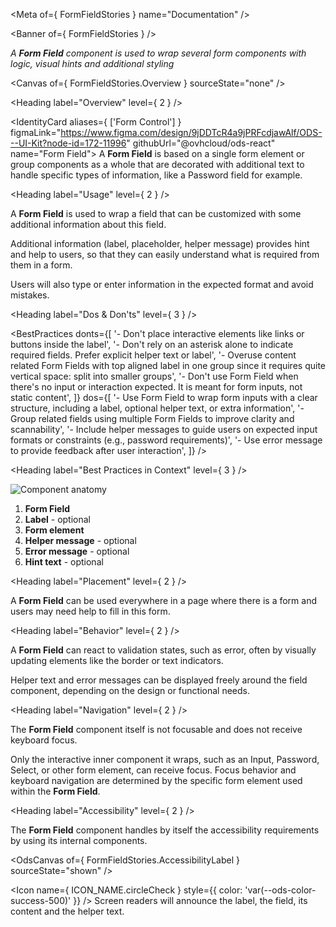 
<Meta of={ FormFieldStories } name="Documentation" />

<Banner of={ FormFieldStories } />

_A **Form Field** component is used to wrap several form components with logic, visual hints and additional styling_

<Canvas of={ FormFieldStories.Overview } sourceState="none" />

<Heading label="Overview" level={ 2 } />

<IdentityCard aliases={ ['Form Control'] }
              figmaLink="https://www.figma.com/design/9jDDTcR4a9jPRFcdjawAlf/ODS---UI-Kit?node-id=172-11996"
              githubUrl="@ovhcloud/ods-react"
              name="Form Field">
  A **Form Field** is based on a single form element or group components as a whole that are decorated with additional
  text to handle specific types of information, like a Password field for example.
</IdentityCard>

<Heading label="Usage" level={ 2 } />

A **Form Field** is used to wrap a field that can be customized with some additional information about this field.

Additional information (label, placeholder, helper message) provides hint and help to users, so that they can easily understand what is required from them in a form.

Users will also type or enter information in the expected format and avoid mistakes.

<Heading label="Dos & Don'ts" level={ 3 } />

<BestPractices
  donts={[
    '- Don\'t place interactive elements like links or buttons inside the label',
    '- Don\'t rely on an asterisk alone to indicate required fields. Prefer explicit helper text or label',
    '- Overuse content related Form Fields with top aligned label in one group since it requires quite vertical space: split into smaller groups',
    '- Don\'t use Form Field when there\'s no input or interaction expected. It is meant for form inputs, not static content',
  ]}
  dos={[
    '- Use Form Field to wrap form inputs with a clear structure, including a label, optional helper text, or extra information',
    '- Group related fields using multiple Form Fields to improve clarity and scannability',
    '- Include helper messages to guide users on expected input formats or constraints (e.g., password requirements)',
    '- Use error message to provide feedback after user interaction',
  ]}
/>

<Heading label="Best Practices in Context" level={ 3 } />

![Component anatomy](/assets/base-assets/components/form-field/anatomy.png "Component anatomy")

1. **Form Field**
2. **Label** - optional
3. **Form element**
4. **Helper message** - optional
5. **Error message** - optional
6. **Hint text** - optional

<Heading label="Placement" level={ 2 } />

A **Form Field** can be used everywhere in a page where there is a form and users may need help to fill in this form.

<Heading label="Behavior" level={ 2 } />

A **Form Field** can react to validation states, such as error, often by visually updating elements like the border or text indicators.

Helper text and error messages can be displayed freely around the field component, depending on the design or functional needs.

<Heading label="Navigation" level={ 2 } />

The **Form Field** component itself is not focusable and does not receive keyboard focus.

Only the interactive inner component it wraps, such as an Input, Password, Select, or other form element, can receive focus.
Focus behavior and keyboard navigation are determined by the specific form element used within the **Form Field**.

<Heading label="Accessibility" level={ 2 } />

The **Form Field** component handles by itself the accessibility requirements by using its internal components.

<OdsCanvas of={ FormFieldStories.AccessibilityLabel } sourceState="shown" />

<Icon name={ ICON_NAME.circleCheck }
      style={{ color: 'var(--ods-color-success-500)' }} /> Screen readers will announce the label, the field, its content and the helper text.

